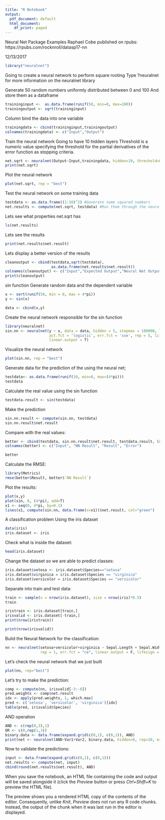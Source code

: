 ```yaml
---
title: "R Notebook"
output:
  pdf_document: default
  html_document:
    df_print: paged
---
```

Neural Net Package Examples
Raphael Cobe
published on rpubs: https://rpubs.com/rocknroll/datasp17-nn

12/13/2017

```r
library("neuralnet")
```

Going to create a neural network to perform square rooting Type ?neuralnet for more information on the neuralnet library

Generate 50 random numbers uniformly distributed between 0 and 100 And store them as a dataframe

```r
traininginput <-  as.data.frame(runif(50, min=0, max=100))
trainingoutput <- sqrt(traininginput)
```

Column bind the data into one variable

```r
trainingdata <- cbind(traininginput,trainingoutput)
colnames(trainingdata) <- c("Input","Output")
```

Train the neural network Going to have 10 hidden layers Threshold is a numeric value specifying the threshold for the partial derivatives of the error function as stopping criteria.

```r
net.sqrt <- neuralnet(Output~Input,trainingdata, hidden=10, threshold=0.01)
print(net.sqrt)
```

Plot the neural network

```r
plot(net.sqrt, rep = "best")
```

Test the neural network on some training data

```r
testdata <- as.data.frame((1:10)^2) #Generate some squared numbers
net.results <- compute(net.sqrt, testdata) #Run them through the neural network
```

Lets see what properties net.sqrt has

```r
ls(net.results)
```

Lets see the results

```r
print(net.results$net.result)
```

Lets display a better version of the results


```r
cleanoutput <- cbind(testdata,sqrt(testdata),
                     as.data.frame(net.results$net.result))
colnames(cleanoutput) <- c("Input","Expected Output","Neural Net Output")
print(cleanoutput)
```

sin function
Generate random data and the dependent variable

```r
x <- sort(runif(50, min = 0, max = 4*pi))
y <- sin(x)

data <- cbind(x,y)
```


Create the neural network responsible for the sin function

```r
library(neuralnet)
sin.nn <- neuralnet(y ~ x, data = data, hidden = 5, stepmax = 100000, learningrate = 10e-6,  
                    act.fct = 'logistic', err.fct = 'sse', rep = 5, lifesign = "minimal", 
                    linear.output = T)
```


Visualize the neural network

```r
plot(sin.nn, rep = "best")
```


Generate data for the prediction of the using the neural net;

```r
testdata<- as.data.frame(runif(10, min=0, max=(4*pi)))
testdata
```


Calculate the real value using the sin function

```r
testdata.result <- sin(testdata)
```


Make the prediction

```r
sin.nn.result <- compute(sin.nn, testdata)
sin.nn.result$net.result
```


Compare with the real values:

```r
better <- cbind(testdata, sin.nn.result$net.result, testdata.result, (sin.nn.result$net.result-testdata.result))
colnames(better) <- c("Input", "NN Result", "Result", "Error")

better
```


Calculate the RMSE:

```r
library(Metrics)
rmse(better$Result, better$`NN Result`)
```

Plot the results:

```r
plot(x,y)
plot(sin, 0, (4*pi), add=T)
x1 <- seq(0, 4*pi, by=0.1)
lines(x1, compute(sin.nn, data.frame(x=x1))$net.result, col="green")
```


A classification problem
Using the iris dataset

```r
data(iris)
iris.dataset <- iris
```

Check what is inside the dataset:

```r
head(iris.dataset)
```


Change the dataset so we are able to predict classes:

```r
iris.dataset$setosa <- iris.dataset$Species=="setosa"
iris.dataset$virginica = iris.dataset$Species == "virginica"
iris.dataset$versicolor = iris.dataset$Species == "versicolor"
```

Separate into train and test data:

```r
train <- sample(x = nrow(iris.dataset), size = nrow(iris)*0.5)
train
```

```r
iristrain <- iris.dataset[train,]
irisvalid <- iris.dataset[-train,]
print(nrow(iristrain))
```

```r
print(nrow(irisvalid))
```

Build the Neural Network for the classification:

```r
nn <- neuralnet(setosa+versicolor+virginica ~ Sepal.Length + Sepal.Width, data=iristrain, hidden=3,  
                rep = 1, err.fct = "ce", linear.output = F, lifesign = "minimal", stepmax = 1000000)
```

Let’s check the neural network that we just built

```r
plot(nn, rep="best")
```

Let’s try to make the prediction:

```r
comp <- compute(nn, irisvalid[-3:-8])
pred.weights <- comp$net.result
idx <- apply(pred.weights, 1, which.max)
pred <- c('setosa', 'versicolor', 'virginica')[idx]
table(pred, irisvalid$Species)
```

AND operation
```r
AND <- c(rep(0,3),1)
OR <- c(0,rep(1,3))
binary.data <- data.frame(expand.grid(c(0,1), c(0,1)), AND)
print(net <- neuralnet(AND~Var1+Var2, binary.data, hidden=0, rep=10, err.fct="ce", linear.output=FALSE))
```

Now to validate the predictions:

```r
input <- data.frame(expand.grid(c(0,1), c(0,1)))
net.results <- compute(net, input)
cbind(round(net.results$net.result), AND)
```





When you save the notebook, an HTML file containing the code and output will be saved alongside it (click the *Preview* button or press *Ctrl+Shift+K* to preview the HTML file).

The preview shows you a rendered HTML copy of the contents of the editor. Consequently, unlike *Knit*, *Preview* does not run any R code chunks. Instead, the output of the chunk when it was last run in the editor is displayed.
